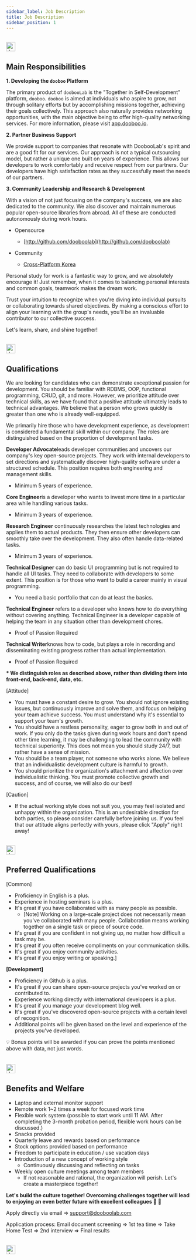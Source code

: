 ```yaml
---
sidebar_label: Job Description
title: Job Description
sidebar_position: 1
---
```



<br />

<img src={dooboolabFavicon} width="25px" alt="dooboolab favicon" />

## **Main Responsibilities**

**1. Developing the `dooboo` Platform**

The primary product of `doobooLab` is the "Together in Self-Development" platform, `dooboo`. `dooboo` is aimed at individuals who aspire to grow, not through solitary efforts but by accomplishing missions together, achieving their goals collectively. This approach also naturally provides networking opportunities, with the main objective being to offer high-quality networking services. For more information, please visit [app.dooboo.io](https://app.dooboo.io).

**2. Partner Business Support**

We provide support to companies that resonate with DoobooLab's spirit and are a good fit for our services. Our approach is not a typical outsourcing model, but rather a unique one built on years of experience. This allows our developers to work comfortably and receive respect from our partners. Our developers have high satisfaction rates as they successfully meet the needs of our partners.

**3. Community Leadership and Research & Development**

With a vision of not just focusing on the company's success, we are also dedicated to the community. We also discover and maintain numerous popular open-source libraries from abroad. All of these are conducted autonomously during work hours.

- Opensource
  - [http://github.com/dooboolab](http://github.com/dooboolab)

- Community
  - [Cross-Platform Korea](https://crossplatformkorea.com)


Personal study for work is a fantastic way to grow, and we absolutely encourage it!
Just remember, when it comes to balancing personal interests and common goals, teamwork makes the dream work.

Trust your intuition to recognize when you're diving into individual pursuits or collaborating towards shared objectives.
By making a conscious effort to align your learning with the group's needs, you'll be an invaluable contributor to our collective success.

Let's learn, share, and shine together!

<br />

<img src={dooboolabFavicon} width="25px" alt="dooboolab favicon" />

## **Qualifications**

We are looking for candidates who can demonstrate exceptional passion for development. You should be familiar with RDBMS, OOP, functional programming, CRUD, git, and more. However, we prioritize attitude over technical skills, as we have found that a positive attitude ultimately leads to technical advantages. We believe that a person who grows quickly is greater than one who is already well-equipped.

We primarily hire those who have development experience, as development is considered a fundamental skill within our company. The roles are distinguished based on the proportion of development tasks.

**Developer Advocate**leads developer communities and uncovers our company's key open-source projects. They work with internal developers to set directions and systematically discover high-quality software under a structured schedule. This position requires both engineering and management skills.

- Minimum 5 years of experience.

**Core Engineer**is a developer who wants to invest more time in a particular area while handling various tasks.

- Minimum 3 years of experience.

**Research Engineer** continuously researches the latest technologies and applies them to actual products. They then ensure other developers can smoothly take over the development. They also often handle data-related tasks.

- Minimum 3 years of experience.

**Technical Designer** can do basic UI programming but is not required to handle all UI tasks. They need to collaborate with developers to some extent. This position is for those who want to build a career mainly in visual programming.

- You need a basic portfolio that can do at least the basics.

**Technical Engineer** refers to a developer who knows how to do everything without covering anything.
Technical Engineer is a developer capable of helping the team in any situation other than development chores.

- Proof of Passion Required

**Technical Writer**knows how to code, but plays a role in recording and disseminating existing progress rather than actual implementation.

- Proof of Passion Required

**\* We distinguish roles as described above, rather than dividing them into front-end, back-end, data, etc.**

[Attitude]

- You must have a constant desire to grow. You should not ignore existing issues, but continuously improve and solve them, and focus on helping your team achieve success. You must understand why it's essential to support your team's growth.
- You should have a restless personality, eager to grow both in and out of work. If you only do the tasks given during work hours and don't spend other time learning, it may be challenging to lead the community with technical superiority. This does not mean you should study 24/7, but rather have a sense of mission.
- You should be a team player, not someone who works alone. We believe that an individualistic development culture is harmful to growth.
- You should prioritize the organization's attachment and affection over individualistic thinking. You must promote collective growth and success, and of course, we will also do our best!

[Caution]

- If the actual working style does not suit you, you may feel isolated and unhappy within the organization. This is an undesirable direction for both parties, so please consider carefully before joining us. If you feel that our attitude aligns perfectly with yours, please click "Apply" right away!

<br />

<img src={dooboolabFavicon} width="25px" alt="dooboolab favicon" />

## **Preferred Qualifications**

[Common]

- Proficiency in English is a plus.
- Experience in hosting seminars is a plus.
- It's great if you have collaborated with as many people as possible.
  - [Note] Working on a large-scale project does not necessarily mean you've collaborated with many people. Collaboration means working together on a single task or piece of source code.
- It's great if you are confident in not giving up, no matter how difficult a task may be.
- It's great if you often receive compliments on your communication skills.
- It's great if you enjoy community activities.
- It's great if you enjoy writing or speaking.]

**[Development]**

- Proficiency in Github is a plus.
- It's great if you can share open-source projects you've worked on or contributed to.
- Experience working directly with international developers is a plus.
- It's great if you manage your development blog well.
- It's great if you've discovered open-source projects with a certain level of recognition.
- Additional points will be given based on the level and experience of the projects you've developed.

<aside>💡 Bonus points will be awarded if you can prove the points mentioned above with data, not just words.</aside>

<br />
<br />

<img src={dooboolabFavicon} width="25px" alt="dooboolab favicon" />

## **Benefits and Welfare**

- Laptop and external monitor support
- Remote work 1~2 times a week for focused work time
- Flexible work system (possible to start work until 11 AM. After completing the 3-month probation period, flexible work hours can be discussed.)
- Snacks provided
- Quarterly leave and rewards based on performance
- Stock options provided based on performance
- Freedom to participate in education / use vacation days
- Introduction of a new concept of working style
  - Continuously discussing and reflecting on tasks
- Weekly open culture meetings among team members
  - If not reasonable and rational, the organization will perish. Let's create a masterpiece together!

**Let's build the culture together! Overcoming challenges together will lead to enjoying an even better future with excellent colleagues 🙌** 🙌

Apply directly via email ⇒ support@dooboolab.com

Application process: Email document screening ⇒ 1st tea time ⇒ Take Home Test ⇒ 2nd interview ⇒ Final results

<br />

<img src={dooboolabFavicon} width="25px" alt="dooboolab favicon" />
